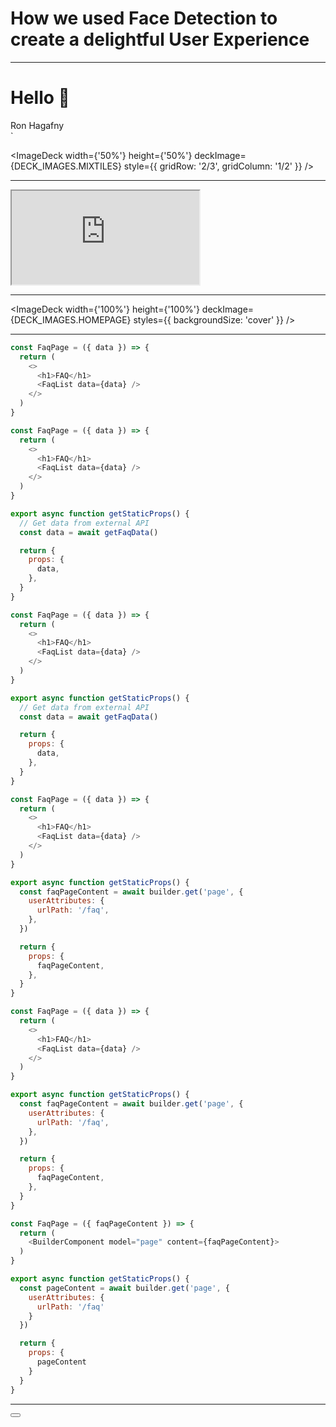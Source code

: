 

# How we used Face Detection to create a delightful User Experience

<LoaderSlide />

---

# Hello 👋

<IntroGrid>
  <div style={{gridRow:'1/2', gridColumn:'1/3', width: '100%', height: '100%'}}>
  <ImageDeck deckImage={DECK_IMAGES.RON} /> 
  <div style={{textAlign: 'center', fontSize: '46px'}}>Ron Hagafny</div>`
  </div>

  <Steps>

<ImageDeck
  width={'50%'}
  height={'50%'}
  deckImage={DECK_IMAGES.MIXTILES}
  style={{ gridRow: '2/3', gridColumn: '1/2' }}
/>

  </Steps>
</IntroGrid>

---

<iframe style={{ width: '100vw', height: '90vh'}} src="https://www.mixtiles.com/photos" title="Mixtiles Tile Picker"></iframe>

---

<ImageDeck
  width={'100%'}
  height={'100%'}
  deckImage={DECK_IMAGES.HOMEPAGE}
  styles={{ backgroundSize: 'cover' }}
/>

---

<CodeSurfer theme={vsDark}>

```js showNumbers
const FaqPage = ({ data }) => {
  return (
    <>
      <h1>FAQ</h1>
      <FaqList data={data} />
    </>
  )
}
```

```js 10:19
const FaqPage = ({ data }) => {
  return (
    <>
      <h1>FAQ</h1>
      <FaqList data={data} />
    </>
  )
}

export async function getStaticProps() {
  // Get data from external API
  const data = await getFaqData()

  return {
    props: {
      data,
    },
  }
}
```

```js 1[16:26],12:17
const FaqPage = ({ data }) => {
  return (
    <>
      <h1>FAQ</h1>
      <FaqList data={data} />
    </>
  )
}

export async function getStaticProps() {
  // Get data from external API
  const data = await getFaqData()

  return {
    props: {
      data,
    },
  }
}
```

```js 10:22
const FaqPage = ({ data }) => {
  return (
    <>
      <h1>FAQ</h1>
      <FaqList data={data} />
    </>
  )
}

export async function getStaticProps() {
  const faqPageContent = await builder.get('page', {
    userAttributes: {
      urlPath: '/faq',
    },
  })

  return {
    props: {
      faqPageContent,
    },
  }
}
```

```js 1:8
const FaqPage = ({ data }) => {
  return (
    <>
      <h1>FAQ</h1>
      <FaqList data={data} />
    </>
  )
}

export async function getStaticProps() {
  const faqPageContent = await builder.get('page', {
    userAttributes: {
      urlPath: '/faq',
    },
  })

  return {
    props: {
      faqPageContent,
    },
  }
}
```

```js 1:5
const FaqPage = ({ faqPageContent }) => {
  return (
    <BuilderComponent model="page" content={faqPageContent}>
  )
}

export async function getStaticProps() {
  const pageContent = await builder.get('page', {
    userAttributes: {
      urlPath: '/faq'
    }
  })

  return {
    props: {
      pageContent
    }
  }
}
```

</CodeSurfer>

---

<SlideLayout title='Building a Design System'>

<Steps>
  <div style={{width: '100%', height:'100%'}}>
    <Button text='Click Me' href='./' />
  </div>
</Steps>

</SlideLayout>